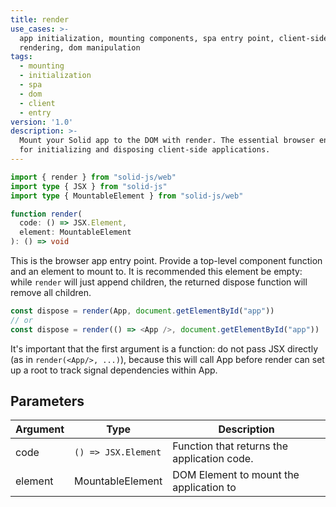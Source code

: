 ```yaml
---
title: render
use_cases: >-
  app initialization, mounting components, spa entry point, client-side
  rendering, dom manipulation
tags:
  - mounting
  - initialization
  - spa
  - dom
  - client
  - entry
version: '1.0'
description: >-
  Mount your Solid app to the DOM with render. The essential browser entry point
  for initializing and disposing client-side applications.
---
```


```ts
import { render } from "solid-js/web"
import type { JSX } from "solid-js"
import type { MountableElement } from "solid-js/web"

function render(
  code: () => JSX.Element,
  element: MountableElement
): () => void

```

This is the browser app entry point. 
Provide a top-level component function and an element to mount to. 
It is recommended this element be empty: while `render` will just append children, the returned dispose function will remove all children.

```ts
const dispose = render(App, document.getElementById("app"))
// or
const dispose = render(() => <App />, document.getElementById("app"))
```

It's important that the first argument is a function: do not pass JSX directly (as in `render(<App/>, ...)`), because this will call App before render can set up a root to track signal dependencies within App.

## Parameters

| Argument             | Type                | Description                                     |
| -------------------- | ------------------- | ----------------------------------------------- |
| code                 | `() => JSX.Element` | Function that returns the application code.     |
| element              | MountableElement    | DOM Element to mount the application to         |

